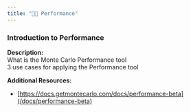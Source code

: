 ```yaml
---
title: "🧑‍🎓 Performance"
---
```


### Introduction to Performance

**Description:**  
What is the Monte Carlo Performance tool  
3 use cases for applying the Performance tool

**Additional Resources:** 

* [https://docs.getmontecarlo.com/docs/performance-beta](/docs/performance-beta)